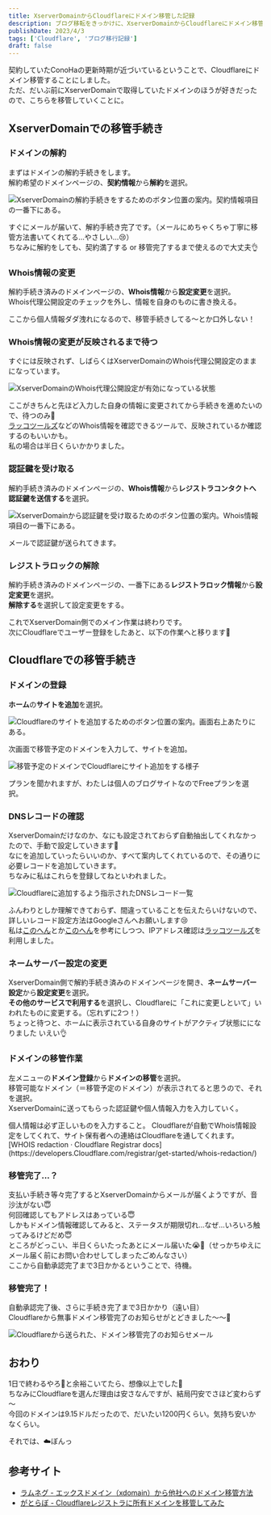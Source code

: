 ```yaml
---
title: XserverDomainからCloudflareにドメイン移管した記録
description: ブログ移転をきっかけに、XserverDomainからCloudflareにドメイン移管した手順の記録です。
publishDate: 2023/4/3
tags: ['Cloudflare', 'ブログ移行記録']
draft: false
---
```



契約していたConoHaの更新時期が近づいているということで、Cloudflareにドメイン移管することにしました。  
ただ、だいぶ前にXserverDomainで取得していたドメインのほうが好きだったので、こちらを移管していくことに。

## XserverDomainでの移管手続き

### ドメインの解約

まずはドメインの解約手続きをします。  
解約希望のドメインページの、**契約情報**から**解約**を選択。

![XserverDomainの解約手続きをするためのボタン位置の案内。契約情報項目の一番下にある。](/images/post/domain/1678562793053.webp)

すぐにメールが届いて、解約手続き完了です。（メールにめちゃくちゃ丁寧に移管方法書いてくれてる…やさしい…:cry:）  
ちなみに解約をしても、契約満了する or 移管完了するまで使えるので大丈夫:ok_hand:

### Whois情報の変更

解約手続き済みのドメインページの、**Whois情報**から**設定変更**を選択。  
Whois代理公開設定のチェックを外し、情報を自身のものに書き換える。

<Msg type="warn">
  <p>ここから個人情報ダダ洩れになるので、移管手続きしてる～とか口外しない！</p>
</Msg>

### Whois情報の変更が反映されるまで待つ

すぐには反映されず、しばらくはXserverDomainのWhois代理公開設定のままになっています。

![XserverDomainのWhois代理公開設定が有効になっている状態](/images/post/domain/1678562828064.webp)

ここがきちんと先ほど入力した自身の情報に変更されてから手続きを進めたいので、待つのみ:pray:  
[ラッコツールズ](https://rakko.tools/tools/4/)などのWhois情報を確認できるツールで、反映されているか確認するのもいいかも。  
私の場合は半日くらいかかりました。

### 認証鍵を受け取る

解約手続き済みのドメインページの、**Whois情報**から**レジストラコンタクトへ認証鍵を送信する**を選択。

![XserverDomainから認証鍵を受け取るためのボタン位置の案内。Whois情報項目の一番下にある。](/images/post/domain/1678562855280.webp)

メールで認証鍵が送られてきます。

### レジストラロックの解除

解約手続き済みのドメインページの、一番下にある**レジストラロック情報**から**設定変更**を選択。  
**解除する**を選択して設定変更をする。

これでXserverDomain側でのメイン作業は終わりです。  
次にCloudflareでユーザー登録をしたあと、以下の作業へと移ります:dash:

## Cloudflareでの移管手続き

### ドメインの登録

**ホーム**の**サイトを追加**を選択。

![Cloudflareのサイトを追加するためのボタン位置の案内。画面右上あたりにある。](/images/post/domain/1678562892837.webp)

次画面で移管予定のドメインを入力して、サイトを追加。

![移管予定のドメインでCloudflareにサイト追加をする様子](/images/post/domain/1678563181736.webp)

プランを聞かれますが、わたしは個人のブログサイトなのでFreeプランを選択。

### DNSレコードの確認

XserverDomainだけなのか、なにも設定されておらず自動抽出してくれなかったので、手動で設定していきます:vomiting_face:  
 なにを追加していったらいいのか、すべて案内してくれているので、その通りに必要レコードを追加していきます。  
ちなみに私はこれらを登録してねといわれました。

![Cloudflareに追加するよう指示されたDNSレコード一覧](/images/post/domain/1678563612002.webp)

ふんわりとしか理解できておらず、間違っていることを伝えたらいけないので、詳しいレコード設定方法はGoogleさんへお願いします:cry:  
私は[このへん](https://remacre.jp/column/homepage/8786/)とか[このへん](https://help.onamae.com/answer/7883)を参考にしつつ、IPアドレス確認は[ラッコツールズ](https://rakko.tools/tools/2/)を利用しました。

### ネームサーバー設定の変更

XserverDomain側で解約手続き済みのドメインページを開き、**ネームサーバー設定**から**設定変更**を選択。  
**その他のサービスで利用する**を選択し、Cloudflareに「これに変更しといて」いわれたものに変更する。（忘れずに2つ！）  
ちょっと待つと、ホームに表示されている自身のサイトがアクティブ状態にになりました いえい:ok_hand:

### ドメインの移管作業

左メニューの**ドメイン登録**から**ドメインの移管**を選択。  
移管可能なドメイン（＝移管予定のドメイン）が表示されてると思うので、それを選択。  
XserverDomainに送ってもらった認証鍵や個人情報入力を入力していく。

<Msg type="info">
  個人情報は必ず正しいものを入力すること。
  Cloudflareが自動でWhois情報設定をしてくれて、サイト保有者への連絡はCloudflareを通してくれます。
  [WHOIS redaction · Cloudflare Registrar
  docs](https://developers.Cloudflare.com/registrar/get-started/whois-redaction/)
</Msg>

### 移管完了...？

支払い手続き等々完了するとXserverDomainからメールが届くようですが、音沙汰がない:innocent:  
何回確認してもアドレスはあっている:innocent:  
しかもドメイン情報確認してみると、ステータスが期限切れ…なぜ…いろいろ触ってみるけどだめ:innocent:  
ところがどっこい、半日くらいたったあとにメール届いた:sob::pray:（せっかちゆえにメール届く前にお問い合わせしてしまったごめんなさい）  
ここから自動承認完了まで3日かかるということで、待機。

### 移管完了！

自動承認完了後、さらに手続き完了まで3日かかり（遠い目）  
Cloudflareから無事ドメイン移管完了のお知らせがとどきました～～:partying_face:

![Cloudflareから送られた、ドメイン移管完了のお知らせメール](/images/post/domain/1678565529505.webp)

## おわり

1日で終わるやろ:drooling_face:と余裕こいてたら、想像以上でした:sneezing_face:  
ちなみにCloudflareを選んだ理由は安さなんですが、結局円安でさほど変わらず～  
今回のドメインは9.15ドルだったので、だいたい1200円くらい。気持ち安いかなくらい。

それでは、☁️ぼんっ

## 参考サイト

- [ラムネグ - エックスドメイン（xdomain）から他社へのドメイン移管方法](https://blog.dododori.com/life/pc/XserverDomain-transfer/)
- [がとらぼ - Cloudflareレジストラに所有ドメインを移管してみた](https://intaa.net/archives/41172)
